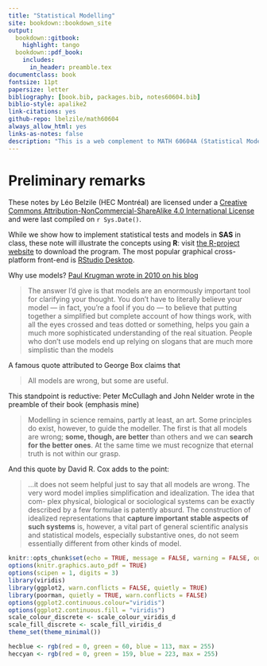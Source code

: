 ```yaml
--- 
title: "Statistical Modelling"
site: bookdown::bookdown_site
output:
  bookdown::gitbook:
    highlight: tango
  bookdown::pdf_book:
    includes:
      in_header: preamble.tex
documentclass: book
fontsize: 11pt
papersize: letter
bibliography: [book.bib, packages.bib, notes60604.bib]
biblio-style: apalike2
link-citations: yes
github-repo: lbelzile/math60604
always_allow_html: yes
links-as-notes: false
description: "This is a web complement to MATH 60604A (Statistical Modelling), a course given in the M.Sc. in management (Data Science and Business Analytics)  at HEC Montréal."
---
```



# Preliminary remarks {-}

These notes by Léo Belzile (HEC Montréal) are licensed under a [Creative Commons Attribution-NonCommercial-ShareAlike 4.0 International License](http://creativecommons.org/licenses/by-nc-sa/4.0/) and were last compiled on `r Sys.Date()`. 

While we show how to implement statistical tests and models in **SAS** in class, these note will illustrate the concepts using  **R**: visit [the R-project website](https://cran.r-project.org/) to download the program. The most popular graphical cross-platform front-end is [RStudio Desktop](https://www.rstudio.com/products/rstudio/download/).


Why use models? [Paul Krugman wrote in 2010 on his blog](https://krugman.blogs.nytimes.com/2010/11/18/debt-deleveraging-and-the-liquidity-trap/)

> The answer I’d give is that models are an enormously important tool for clarifying your thought. You don’t have to literally believe your model — in fact, you’re a fool if you do — to believe that putting together a simplified but complete account of how things work, with all the eyes crossed and teas dotted or something, helps you gain a much more sophisticated understanding of the real situation. People who don’t use models end up relying on slogans that are much more simplistic than the models

A famous quote attributed to George Box claims that

> All models are wrong, but some are useful. 

This standpoint is reductive: Peter McCullagh and John Nelder wrote in the preamble of their book (emphasis mine)

> Modelling in science remains, partly at least, an art. Some principles do exist, however, to guide the modeller. The first is that all models are wrong; **some, though, are better** than others and we can **search for the better ones**. At the same time we must recognize that eternal truth is not within our grasp.

And this quote by David R. Cox adds to the point:

> ...it does not seem helpful just to say that all models are wrong. The very word model implies simplification and idealization. The idea that com-
plex physical, biological or sociological systems can be exactly described
by a few formulae is patently absurd. The construction of idealized representations that **capture important stable aspects of such systems**
is, however, a vital part of general scientific analysis and statistical models, especially substantive ones, do not seem essentially different from
other kinds of model.



\newcommand{\bs}[1]{\boldsymbol{#1}}
\newcommand{\Hmat}{\mathbf{H}}
\newcommand{\Mmat}{\mathbf{M}}
\newcommand{\mX}{\mathbf{X}}
\newcommand{\bX}{{\mathbf{X}}}
\newcommand{\bx}{{\mathbf{x}}}
\newcommand{\by}{{\boldsymbol{y}}}
\newcommand{\bY}{{\boldsymbol{Y}}}
\newcommand{\eps}{\varepsilon}
\newcommand{\beps}{\boldsymbol{\varepsilon}}
\newcommand{\bbeta}{\boldsymbol{\beta}}
\newcommand{\hbb}{\hat{\boldsymbol{\beta}}}
\newcommand{\limni}{\lim_{n \ra \infty}}
\newcommand{\Sp}{\mathscr{S}}
\newcommand{\Hy}{\mathscr{H}}
\newcommand{\E}[2][]{{\mathsf E}_{#1}\left(#2\right)}
\newcommand{\Va}[2][]{{\mathsf{Var}_{#1}}\left(#2\right)}
\newcommand{\I}[1]{{\mathbf 1}_{#1}}



```r
knitr::opts_chunk$set(echo = TRUE, message = FALSE, warning = FALSE, out.width = '70%', fig.align = 'center')
options(knitr.graphics.auto_pdf = TRUE)
options(scipen = 1, digits = 3)
library(viridis)
library(ggplot2, warn.conflicts = FALSE, quietly = TRUE)
library(poorman, quietly = TRUE, warn.conflicts = FALSE)
options(ggplot2.continuous.colour="viridis")
options(ggplot2.continuous.fill = "viridis")
scale_colour_discrete <- scale_colour_viridis_d
scale_fill_discrete <- scale_fill_viridis_d
theme_set(theme_minimal())

hecblue <- rgb(red = 0, green = 60, blue = 113, max = 255)
heccyan <- rgb(red = 0, green = 159, blue = 223, max = 255)
```
